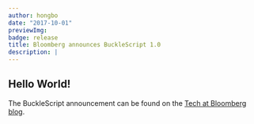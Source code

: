 ```yaml
---
author: hongbo
date: "2017-10-01"
previewImg:
badge: release
title: Bloomberg announces BuckleScript 1.0
description: |
---
```


## Hello World!

The BuckleScript announcement can be found on the [Tech at Bloomberg
blog](https://www.techatbloomberg.com/blog/bucklescript-1-0-release-arrived/).
